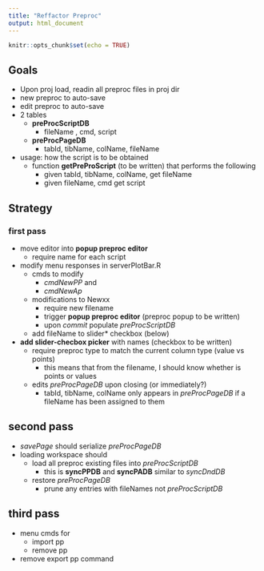 ```yaml
---
title: "Reffactor Preproc"
output: html_document
---
```


```r
knitr::opts_chunk$set(echo = TRUE)
```

## Goals

- Upon proj load, readin all preproc files in proj dir
- new preproc to auto-save
- edit preproc to auto-save
- 2 tables
    - **preProcScriptDB**
        - fileName , cmd, script
    - **preProcPageDB**
        - tabId, tibName, colName, fileName
- usage: how the script is to be obtained
  - function **getPreProScript** (to be written) that performs the following
      - given tabId, tibName, colName, get fileName
      - given fileName, cmd get script

## Strategy

### first pass

- move editor into **popup preproc editor**
  - require name for each script
- modify menu responses in serverPlotBar.R 
    - cmds to modify
        - *cmdNewPP* and 
        - *cmdNewAp*
    - modifications to Newxx
        - require new filename
        - trigger **popup preproc editor** (preproc popup to be written)
        - upon *commit* populate *preProcScriptDB*
    - add fileName to slider* checkbox (below)
- **add slider-checbox picker** with names (checkbox to be written)
  - require preproc type to match the current column type (value vs points)
      - this means that from the filename, I should know whether is points or values
  - edits *preProcPageDB* upon closing (or immediately?)
      - tabId, tibName, colName only appears in *preProcPageDB* if a fileName has been assigned to them
  
## second pass

- *savePage* should serialize *preProcPageDB*
- loading workspace should 
    - load all preproc existing files into *preProcScriptDB*
        - this is **syncPPDB** and **syncPADB**  similar to *syncDndDB*
    - restore *preProcPageDB*
        - prune any entries with fileNames not  *preProcScriptDB*

## third pass 

- menu cmds for
    - import pp
    - remove pp
- remove export pp command
    